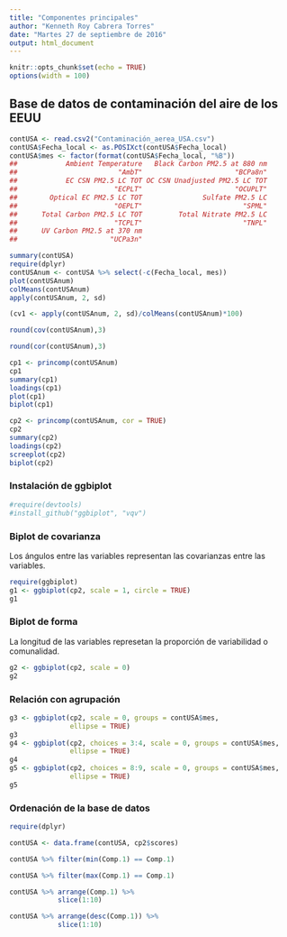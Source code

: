 ```yaml
---
title: "Componentes principales"
author: "Kenneth Roy Cabrera Torres"
date: "Martes 27 de septiembre de 2016"
output: html_document
---
```


```r
knitr::opts_chunk$set(echo = TRUE)
options(width = 100)
```

## Base de datos de contaminación del aire de los EEUU

```r
contUSA <- read.csv2("Contaminación_aerea_USA.csv")
contUSA$Fecha_local <- as.POSIXct(contUSA$Fecha_local)
contUSA$mes <- factor(format(contUSA$Fecha_local, "%B"))
##            Ambient Temperature   Black Carbon PM2.5 at 880 nm 
##                         "AmbT"                       "BCPa8n" 
##            EC CSN PM2.5 LC TOT OC CSN Unadjusted PM2.5 LC TOT 
##                        "ECPLT"                       "OCUPLT" 
##        Optical EC PM2.5 LC TOT               Sulfate PM2.5 LC 
##                        "OEPLT"                         "SPML" 
##      Total Carbon PM2.5 LC TOT         Total Nitrate PM2.5 LC 
##                        "TCPLT"                         "TNPL" 
##      UV Carbon PM2.5 at 370 nm 
##                       "UCPa3n"

summary(contUSA)
require(dplyr)
contUSAnum <- contUSA %>% select(-c(Fecha_local, mes))
plot(contUSAnum)
colMeans(contUSAnum)
apply(contUSAnum, 2, sd)

(cv1 <- apply(contUSAnum, 2, sd)/colMeans(contUSAnum)*100)
```

```r
round(cov(contUSAnum),3)

round(cor(contUSAnum),3)
```

```r
cp1 <- princomp(contUSAnum)
cp1
summary(cp1)
loadings(cp1)
plot(cp1)
biplot(cp1)
```


```r
cp2 <- princomp(contUSAnum, cor = TRUE)
cp2
summary(cp2)
loadings(cp2)
screeplot(cp2)
biplot(cp2)
```


### Instalación de ggbiplot

```r
#require(devtools)
#install_github("ggbiplot", "vqv")
```

### Biplot de covarianza

Los ángulos entre las variables representan las covarianzas entre las variables.

```r
require(ggbiplot)
g1 <- ggbiplot(cp2, scale = 1, circle = TRUE)
g1
```

### Biplot de forma

La longitud de las variables represetan la proporción de
variabilidad o comunalidad.

```r
g2 <- ggbiplot(cp2, scale = 0)
g2
```

### Relación con agrupación

```r
g3 <- ggbiplot(cp2, scale = 0, groups = contUSA$mes,
               ellipse = TRUE)
g3
g4 <- ggbiplot(cp2, choices = 3:4, scale = 0, groups = contUSA$mes,
               ellipse = TRUE)
g4
g5 <- ggbiplot(cp2, choices = 8:9, scale = 0, groups = contUSA$mes,
               ellipse = TRUE)
g5

```

### Ordenación de la base de datos
```r
require(dplyr)

contUSA <- data.frame(contUSA, cp2$scores)

contUSA %>% filter(min(Comp.1) == Comp.1)

contUSA %>% filter(max(Comp.1) == Comp.1)

contUSA %>% arrange(Comp.1) %>% 
            slice(1:10)

contUSA %>% arrange(desc(Comp.1)) %>% 
            slice(1:10)
```

